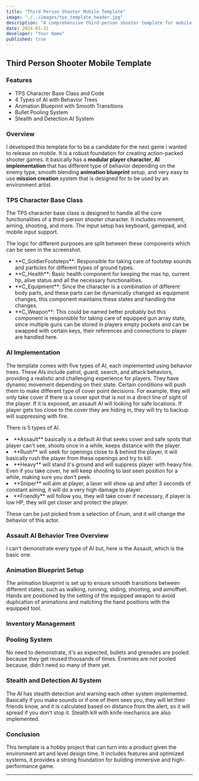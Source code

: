 ```yaml
---
title: "Third Person Shooter Mobile Template"
image: "./../images/tps_template_header.jpg"
description: "A comprehensive third-person shooter template for mobile with advanced player character, AI, animation blueprints and mission creation system."
date: 2024-05-31
developer: "Your Name"
published: true
---
```


## Third Person Shooter Mobile Template

<ZoomableImage
  src="../images/tps_header.jpg"
/>

<div style={{ display: 'flex', justifyContent: 'center', alignItems: 'flex-start', marginTop: '20px' }}>
  <div style={{ width: 'auto', height: 'auto', WStextAlign: 'left', marginRight: '40px' }}>
    <h3 style={{ textAlign: 'left' }}>Features</h3>
    <ul>
      <li>TPS Character Base Class and Code</li>
      <li>4 Types of AI with Behavior Trees</li>
      <li>Animation Blueprint with Smooth Transitions</li>
      <li>Bullet Pooling System</li>
      <li>Stealth and Detection AI System</li>
    </ul>
  </div>
</div>

### Overview

I developed this template for to be a candidate for the next game i wanted to release on mobile. It is a robust foundation for creating action-packed shooter games. It basically has a **modular player character**, **AI implementation** that has different type of behavior depending on the enemy type,
smooth blending **animation blueprint** setup, and very easy to use **mission creation** system that is designed for to be used by an environment artist.

### TPS Character Base Class

The TPS character base class is designed to handle all the core functionalities of a third-person shooter character. It includes movement, aiming, shooting, and more. The input setup has keyboard, gamepad, and mobile input support.

<ZoomableImage
  src="../images/tps_template_character_bp.jpg"
/>

The logic for different purposes are split between these components which can be seen in the screenshot. 
<ul>
<li>**C_SoldierFootsteps**: Responsible for taking care of footstep sounds and particles for different types of ground types.</li>
<li>**C_Health**: Basic health component for keeping the max hp, current hp, alive status and all the necessary functionalities.</li>
<li>**C_Equipment**: Since the character is a combination of different body parts, and these parts can be dynamically changed as equipment changes, this component maintains these states and handling the changes.</li>
<li>**C_Weapon**: This could be named better probably but this component is responsible for taking care of equipped gun array state, since multiple guns can be stored in players empty pockets and can be swapped with certain keys, their references and connections to player are handled here.</li>

</ul>

### AI Implementation

<ZoomableImage
  src="../images/AI_title.jpg"
/>

The template comes with five types of AI, each implemented using behavior trees. These AIs include patrol, guard, search, and attack behaviors, providing a realistic and challenging experience for players. They have dynamic movement depending on their state. Certain conditions
will push them to make different type of cover point decisions. For example, they will only take cover if there is a cover spot that is not in a direct line of sight of the player. If it is exposed, an assault AI will looking
for safe locations. If player gets too close to the cover they are hiding in, they will try to backup will suppressing with fire.

<ZoomableImage
  src="../images/AI_info1.jpg"
/>

There is 5 types of AI. 
<li>**Assault** basically is a default AI that seeks cover and safe spots that player can't see, shoots once in a while, keeps distance with the player.</li>
<li>**Rush** will seek for openings close to & behind the player, it will basically rush the player from these openings and try to kill.</li>
<li>**Heavy** will stand it's ground and will suppress player with heavy fire. Even if you take cover, he will keep shooting to last seen position for a while, making sure you don't peek.</li>
<li>**Sniper** will aim at player, a laser will show up and after 3 seconds of constant aiming, it will do a very high damage to player.</li>
<li>**Friendly** will follow you, they will take cover if necessary, if player is low HP, they will get closer and protect the player.</li>

These can be just picked from a selection of Enum, and it will change the behavior of this actor.

<ZoomableImage
  src="../images/AI_info2.jpg"
/>

<h3> Assault AI Behavior Tree Overview </h3>
<ZoomableImage
  src="../images/AI_overview.jpg"
/>

I can't demonstrate every type of AI but, here is the Assault, which is the basic one.

<div>
  <VideoLoop src="../images/AI_demonstration.mp4" className="w-full h-auto rounded-none shadow-lg" />
</div>

### Animation Blueprint Setup

The animation blueprint is set up to ensure smooth transitions between different states, such as walking, running, sliding, shooting, and aimoffset. 
Hands are positioned by the setting of the equipped weapon to avoid duplication of animations and matching the hand positions with the equipped tool.

<ZoomableImage
  src="../images/animation_blueprint.jpg"
/>

### Inventory Management

<div>
  <VideoLoop src="../images/tps_inventorysystem.mp4" className="w-full h-auto rounded-none shadow-lg" />
</div>

### Pooling System

No need to demonstrate, it's as expected, bullets and grenades are pooled because they get reused thousands of times. Enemies are not pooled because, didn't need so many of them yet.

### Stealth and Detection AI System

The AI has stealth detection and warning each other system implemented. Basically if you make sounds or if one of them sees you, they will let their friends know, and it is calculated based on distance from the alert, so it will spread if you don't stop it. Stealth kill with knife mechanics are also implemented.

### Conclusion

This template is a hobby project that can turn into a product given the environment art and level design time. It includes features and optimized systems, it provides a strong foundation for building immersive and high-performance game.

---
